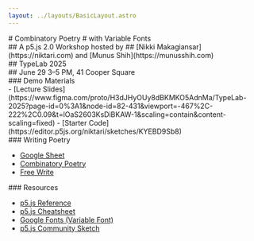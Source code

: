 ```yaml
---
layout: ../layouts/BasicLayout.astro
---
```


<main class="mb-20 flex flex-col gap-8">

<div>
# Combinatory Poetry
# with Variable Fonts
</div>


<div class="flex flex-col gap-4">
<div>
## A p5.js 2.0 Workshop hosted by 
## [Nikki Makagiansar](https://niktari.com) and [Munus Shih](https://munusshih.com)
</div>

<div>
## TypeLab 2025
</div>

<div>
## June 29 3–5 PM, 41 Cooper Square
</div>
</div>

<div class="flex flex-col gap-2">
### Demo Materials

<div class="getting-started">
- [Lecture Slides](https://www.figma.com/proto/H3dJHyOUy8dBKMKO5AdnMa/TypeLab-2025?page-id=0%3A1&node-id=82-431&viewport=-467%2C-222%2C0.09&t=lOaS2603KsDiBKAW-1&scaling=contain&content-scaling=fixed)
- [Starter Code](https://editor.p5js.org/niktari/sketches/KYEBD9Sb8)
</div>
</div>


<div class="flex flex-col gap-2">
### Writing Poetry

- [Google
  Sheet](https://docs.google.com/spreadsheets/d/1-rGe4Pay2CRDUrB7O4yqEvgaQsd2ePNPdxqOejpIjMM/edit?gid=0#gid=0)
- [Combinatory Poetry](/poetry)
- [Free Write](/freewrite)
</div>

<div class="flex flex-col gap-2">
### Resources

- [p5.js Reference](https://beta.p5js.org/)
- [p5.js Cheatsheet](/TypeLab_Cheatsheet.pdf)
- [Google Fonts (Variable Font)](https://fonts.google.com/?categoryFilters=Technology:%2FTechnology%2FVariable)
- [p5.js Community Sketch](https://openprocessing.org/curation/89576)

</div>

</main>
